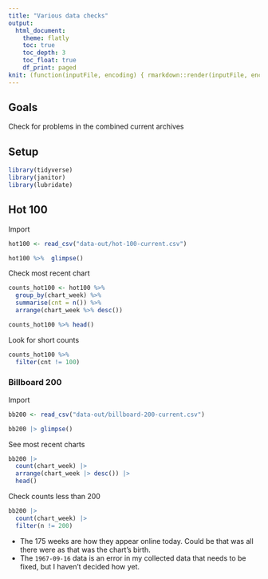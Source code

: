 ```yaml
---
title: "Various data checks"
output:
  html_document:
    theme: flatly
    toc: true
    toc_depth: 3
    toc_float: true
    df_print: paged
knit: (function(inputFile, encoding) { rmarkdown::render(inputFile, encoding = encoding, output_dir = "../docs") })
---
```



## Goals

Check for problems in the combined current archives

## Setup

```r
library(tidyverse)
library(janitor)
library(lubridate)
```

## Hot 100

Import

```r
hot100 <- read_csv("data-out/hot-100-current.csv")

hot100 %>%  glimpse()
```

Check most recent chart

```r
counts_hot100 <- hot100 %>% 
  group_by(chart_week) %>% 
  summarise(cnt = n()) %>% 
  arrange(chart_week %>% desc())

counts_hot100 %>% head()
```

Look for short counts

```r
counts_hot100 %>% 
  filter(cnt != 100)
```

### Billboard 200

Import

```r
bb200 <- read_csv("data-out/billboard-200-current.csv")

bb200 |> glimpse()
```

See most recent charts

```r
bb200 |> 
  count(chart_week) |> 
  arrange(chart_week |> desc()) |> 
  head()
```

Check counts less than 200

```r
bb200 |> 
  count(chart_week) |> 
  filter(n != 200)
```


- The 175 weeks are how they appear online today. Could be that was all there were as that was the chart's birth.
- The `1967-09-16` data is an error in my collected data that needs to be fixed, but I haven't decided how yet.

